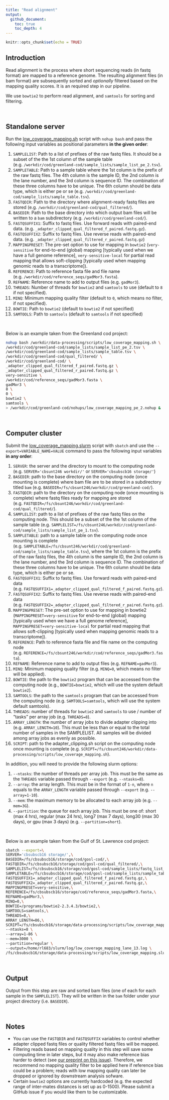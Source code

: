 ```yaml
---
title: "Read alignment"
output: 
  github_document: 
    toc: true
    toc_depth: 4
---
```


```r
knitr::opts_chunk$set(echo = TRUE)
```

## Introduction

Read alignment is the process where short sequencing reads (in fastq format) are mapped to a reference genome. The resulting alignment files (in bam format) are subsequently sorted and *optionally* filtered based on the mapping quality scores. It is an required step in our pipeline.

We use `bowtie2` to perform read alignment, and `samtools` for sorting and filtering. 

<br> 

## Standalone server

Run the [low_coverage_mapping.sh](https://github.com/therkildsen-lab/data-processing/blob/master/scripts/low_coverage_mapping.sh) script with `nohup bash` and pass the following input variables as positional parameters **in the given order**:

1. `SAMPLELIST`: Path to a list of prefixes of the raw fastq files. It should be a subset of the the 1st column of the sample table (e.g. `/workdir/cod/greenland-cod/sample_lists/sample_list_pe_2.tsv`).
2. `SAMPLETABLE`: Path to a sample table where the 1st column is the prefix of the raw fastq files. The 4th column is the sample ID, the 2nd column is the lane number, and the 3rd column is sequence ID. The combination of these three columns have to be unique. The 6th column should be data type, which is either pe or se (e.g. `/workdir/cod/greenland-cod/sample_lists/sample_table.tsv`).
3. `FASTQDIR`: Path to the directory where alignment-ready fastq files are stored (e.g. `/workdir/cod/greenland-cod/qual_filtered/`).
4. `BASEDIR`: Path to the base directory into which output bam files will be written to a `bam` subdirectory (e.g. `/workdir/cod/greenland-cod/`).
5. `FASTQSUFFIX1`: Suffix to fastq files. Use forward reads with paired-end data. (e.g. `_adapter_clipped_qual_filtered_f_paired.fastq.gz`).
6. `FASTQSUFFIX2`: Suffix to fastq files. Use reverse reads with paired-end data. (e.g. `_adapter_clipped_qual_filtered_r_paired.fastq.gz`)
7. `MAPPINGPRESET`: The pre-set option to use for mapping in `bowtie2` (`very-sensitive` for end-to-end (global) mapping [typically used when we have a full genome reference], `very-sensitive-local` for partial read mapping that allows soft-clipping [typically used when mapping genomic reads to a transcriptome]).
8. `REFERENCE`: Path to reference fasta file and file name (e.g. `/workdir/cod/reference_seqs/gadMor3.fasta`).
9. `REFNAME`: Reference name to add to output files (e.g. `gadMor3`).
10. `THREADS`: Number of threads for `bowtie2` and `samtools` to use (default to `8` if not specified).
11. `MINQ`: Minimum mapping quality filter (default to `0`, which means no filter, if not specified).
12. `BOWTIE`: Path to `bowtie2` (default to `bowtie2` if not specified)
13. `SAMTOOLS`: Path to `samtools` (default to `samtools` if not specified)

<br> 

Below is an example taken from the Greenland cod project:

```bash
nohup bash /workdir/data-processing/scripts/low_coverage_mapping.sh \
/workdir/cod/greenland-cod/sample_lists/sample_list_pe_2.tsv \
/workdir/cod/greenland-cod/sample_lists/sample_table.tsv \
/workdir/cod/greenland-cod/qual_filtered/ \
/workdir/cod/greenland-cod/ \
_adapter_clipped_qual_filtered_f_paired.fastq.gz \
_adapter_clipped_qual_filtered_r_paired.fastq.gz \
very-sensitive \
/workdir/cod/reference_seqs/gadMor3.fasta \
gadMor3 \
8 \
0 \
bowtie2 \
samtools \
> /workdir/cod/greenland-cod/nohups/low_coverage_mapping_pe_2.nohup &
```

<br> 

## Computer cluster

Submit the [low_coverage_mapping.slurm](https://github.com/therkildsen-lab/data-processing/blob/master/scripts/low_coverage_mapping.slurm) script with `sbatch` and use the `--export=VARIABLE_NAME=VALUE` command to pass the following input variables **in any order**: 

1. `SERVER`: the server and the directory to mount to the computing node (e.g. `SERVER='cbsunt246 workdir/'` or `SERVER='cbsubscb16 storage/'`)
2. `BASEDIR`: path to the base directory on the computing node (once mounting is complete) where bam file are to be stored in a subdirectory titled `bam` (e.g. `BASEDIR=/fs/cbsunt246/workdir/cod/greenland-cod/`).
3. `FASTQDIR`: path to the directory on the computing node (once mounting is complete) where fastq files ready for mapping are stored (e.g. `FASTQDIR=/fs/cbsunt246/workdir/cod/greenland-cod/qual_filtered/`).
4. `SAMPLELIST`: path to a list of prefixes of the raw fastq files on the computing node. This should be a subset of the the 1st column of the sample table (e.g. `SAMPLELIST=/fs/cbsunt246/workdir/cod/greenland-cod/sample_lists/sample_list_pe_1.tsv`).
5. `SAMPLETABLE`: path to a sample table on the computing node once mounting is complete (e.g. `SAMPLETABLE=/fs/cbsunt246/workdir/cod/greenland-cod/sample_lists/sample_table.tsv`), where the 1st column is the prefix of the raw fastq files, the 4th column is the sample ID, the 2nd column is the lane number, and the 3rd column is sequence ID. The combination of these three columns have to be unique. The 6th column should be data type, which is either pe or se.
6. `FASTQSUFFIX1`: Suffix to fastq files. Use forward reads with paired-end data (e.g. `FASTQSUFFIX1=_adapter_clipped_qual_filtered_f_paired.fastq.gz`).
7. `FASTQSUFFIX2`: Suffix to fastq files. Use reverse reads with paired-end data (e.g. `FASTQSUFFIX2=_adapter_clipped_qual_filtered_r_paired.fastq.gz`).
8. `MAPPINGPRESET`: The pre-set option to use for mapping in bowtie2 (`MAPPINGPRESET=very-sensitive` for end-to-end (global) mapping [typically used when we have a full genome reference], `MAPPINGPRESET=very-sensitive-local` for partial read mapping that allows soft-clipping [typically used when mapping genomic reads to a transcriptome]).
9. `REFERENCE`: Path to reference fasta file and file name on the computing node (e.g. `REFERENCE=/fs/cbsunt246/workdir/cod/reference_seqs/gadMor3.fasta`).
10. `REFNAME`: Reference name to add to output files (e.g. `REFNAME=gadMor3`).
11. `MINQ`: Minimum mapping quality filter (e.g. `MINQ=0`, which means no filter will be applied).
12. `BOWTIE`: the path to the `bowtie2` program that can be accessed from the computing node (e.g., `BOWTIE=bowtie2`, which will use the system default `bowtie2`).
13. `SAMTOOLS`: the path to the `samtools` program that can be accessed from the computing node (e.g. `SAMTOOLS=samtools`, which will use the system default samtools).
14. `THREADS`: number of threads for `bowtie2` and `samtools` to use / number of "tasks" per array job (e.g. `THREADS=8`).
15. `ARRAY_LENGTH`: the number of array jobs to divide adapter clipping into (e.g. `ARRAY_LENGTH=10`). This must be less than or equal to the total number of samples in the SAMPLELIST. All samples will be divided among array jobs as evenly as possible.
16. `SCRIPT`: path to the adapter_clipping.sh script on the computing node once mounting is complete (e.g. `SCRIPT=/fs/cbsunt246/workdir/data-processing/scripts/low_coverage_mapping.sh`).

In addition, you will need to provide the following slurm options:

1. `--ntasks`: the number of threads per array job. This must be the same as the `THREADS` variable passed through `--export` (e.g. `--ntasks=8`).
2. `--array`: the array length. This must be in the format of `1-n`, where `n` equals to the `ARRAY_LENGTH` variable passed through `--export` (e.g. `--array=1-10`).
3. `--mem`: the maximum memory to be allocated to each array job (e.g. `--mem=3G`).
4. `--partition`: the queue for each array job. This must be one of: short (max 4 hrs), regular (max 24 hrs), long7 (max 7 days), long30 (max 30 days), or gpu (max 3 days) (e.g. `--partition=short`).

<br> 

Below is an example taken from the Gulf of St. Lawrence cod project:

```bash
sbatch --export=\
SERVER='cbsubscb16 storage/',\
BASEDIR=/fs/cbsubscb16/storage/cod/gosl-cod/,\
FASTQDIR=/fs/cbsubscb16/storage/cod/gosl-cod/qual_filtered/,\
SAMPLELIST=/fs/cbsubscb16/storage/cod/gosl-cod/sample_lists/fastq_list_lane_13.txt,\
SAMPLETABLE=/fs/cbsubscb16/storage/cod/gosl-cod/sample_lists/sample_table_lane_13.tsv,\
FASTQSUFFIX1=_adapter_clipped_qual_filtered_f_paired.fastq.gz,\
FASTQSUFFIX2=_adapter_clipped_qual_filtered_r_paired.fastq.gz,\
MAPPINGPRESET=very-sensitive,\
REFERENCE=/fs/cbsubscb16/storage/cod/reference_seqs/gadMor3.fasta,\
REFNAME=gadMor3,\
MINQ=0,\
BOWTIE=/programs/bowtie2-2.3.4.3/bowtie2,\
SAMTOOLS=samtools,\
THREADS=8,\
ARRAY_LENGTH=86,\
SCRIPT=/fs/cbsubscb16/storage/data-processing/scripts/low_coverage_mapping.sh \
--ntasks=8 \
--array=1-86 \
--mem=3000 \
--partition=regular \
--output=/home/rl683/slurm/log/low_coverage_mapping_lane_13.log \
/fs/cbsubscb16/storage/data-processing/scripts/low_coverage_mapping.slurm
```

<br> 

## Output

Output from this step are raw and sorted bam files (one of each for each sample in the `SAMPLELIST`). They will be written in the `bam` folder under your project directory (i.e. `BASEDIR`).

<br> 

## Notes

- You can use the `FASTQDIR` and `FASTQSUFFIX` variables to control whether adapter clipped fastq files or quality filtered fastq files will be mapped.  
- Filtering reads based on mapping quality in this step will save some computing time in later steps, but it may also make reference bias harder to detect (see [our preprint on this issue](https://www.authorea.com/users/380682/articles/532568-batch-effects-in-population-genomic-studies-with-low-coverage-whole-genome-sequencing-data-causes-detection-and-mitigation?commit=22b0a2b89236a8a78206f02b855111eccf4b3c7d)). Therefore, we recommend no mapping quality filter to be applied here if reference bias could be a problem; reads with low mapping quality can later be dropped or ignored by downstream analysis sofware. 
- Certain `bowtie2` options are currently hardcoded (e.g. the expected range of inter-mates distances is set up as 0-1500). Please submit a GitHub issue if you would like them to be customizable.
